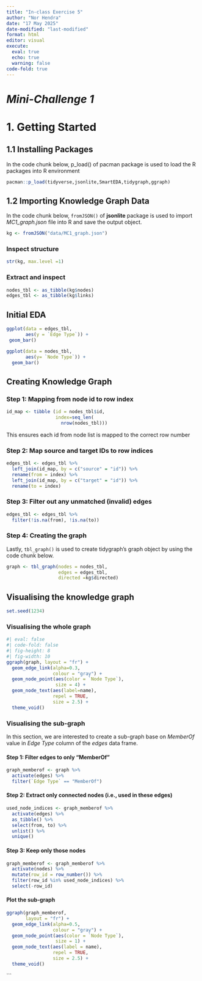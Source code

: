 ```yaml
---
title: "In-class Exercise 5"
author: "Nor Hendra"
date: "17 May 2025"
date-modified: "last-modified"
format: html
editor: visual
execute:
  eval: true
  echo: true
  warning: false
code-fold: true
---
```


# *Mini-Challenge 1*

# 1. Getting Started

## 1.1 Installing Packages

In the code chunk below, p_load() of pacman package is used to load the R packages into R environment

```r
pacman::p_load(tidyverse,jsonlite,SmartEDA,tidygraph,ggraph)
```

## 1.2 Importing Knowledge Graph Data

In the code chunk below, `fromJSON()` of **jsonlite** package is used to import *MC1_graph.json* file into R and save the output object.

```r
kg <- fromJSON("data/MC1_graph.json")
```

### Inspect structure

```r
str(kg, max.level =1)
```

### Extract and inspect

```r
nodes_tbl <- as_tibble(kg$nodes)
edges_tbl <- as_tibble(kg$links)
```

## Initial EDA

```r
ggplot(data = edges_tbl,
       aes(y = `Edge Type`)) +
 geom_bar()
```

```r
ggplot(data = nodes_tbl,
       aes(y= `Node Type`)) +
  geom_bar()
```

## Creating Knowledge Graph

### Step 1: Mapping from node id to row index

```r
id_map <- tibble (id = nodes_tbl$id,
                  index=seq_len(
                    nrow(nodes_tbl)))
```

This ensures each id from node list is mapped to the correct row number

### Step 2: Map source and target IDs to row indices

```r
edges_tbl <- edges_tbl %>%
  left_join(id_map, by = c("source" = "id")) %>%
  rename(from = index) %>%
  left_join(id_map, by = c("target" = "id")) %>%
  rename(to = index)
```

### Step 3: Filter out any unmatched (invalid) edges

```r
edges_tbl <- edges_tbl %>%
  filter(!is.na(from), !is.na(to))
```

### Step 4: Creating the graph

Lastly, `tbl_graph()` is used to create tidygraph's graph object by using the code chunk below.

```r
graph <- tbl_graph(nodes = nodes_tbl,
                   edges = edges_tbl,
                   directed =kg$directed)
```

## Visualising the knowledge graph

```r
set.seed(1234)
```

### Visualising the whole graph

```r
#| eval: false
#| code-fold: false
#| fig-height: 8
#| fig-width: 10
ggraph(graph, layout = "fr") +
  geom_edge_link(alpha=0.3,
                 colour = "gray") +
  geom_node_point(aes(color = `Node Type`),
                  size = 4) +
  geom_node_text(aes(label=name),
                 repel = TRUE,
                 size = 2.5) +
  theme_void()
```

### Visualising the sub-graph

In this section, we are interested to create a sub-graph base on *MemberOf* value in *Edge Type* column of the *edges* data frame.

#### Step 1: Filter edges to only "MemberOf"

```r
graph_memberof <- graph %>%
  activate(edges) %>%
  filter(`Edge Type` == "MemberOf")
```

#### Step 2: Extract only connected nodes (i.e., used in these edges)

```r
used_node_indices <- graph_memberof %>%
  activate(edges) %>%
  as_tibble() %>%
  select(from, to) %>%
  unlist() %>%
  unique()
```

#### Step 3: Keep only those nodes

```r
graph_memberof <- graph_memberof %>%
  activate(nodes) %>%
  mutate(row_id = row_number()) %>%
  filter(row_id %in% used_node_indices) %>%
  select(-row_id)
```

#### Plot the sub-graph

```r
ggraph(graph_memberof, 
       layout = "fr") +
  geom_edge_link(alpha=0.5,
                 colour = "gray") +
  geom_node_point(aes(color = `Node Type`),
                  size = 1) +
  geom_node_text(aes(label = name),
                 repel = TRUE,
                 size = 2.5) +
  theme_void()
```


```
